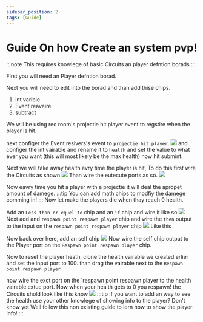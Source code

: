 ```yaml
---
sidebar_position: 2
tags: [Guide]
---
```


# Guide On how Create an system pvp!
:::note
This requires knowlege of basic Circuits an player defntion borads
:::

First you will need an Player defntion borad.

Next you will need to edit into the borad and than add thise chips.
1. int varible
1. Event reaveire
1. subtract

We will be using rec room's projectie hit player event to regstire when the player is hit.

next configer the Event resivers's event to `projectie hit player`.
![](https://i.imgur.com/6IH4e3j.png)
and configer the int vairable and rename it to `health` and set the value to what ever you want (this will most likely be the max health)
now hit submint.

Next we will take away health evry time the player is hit,
To do this first wire the Circuits as shown
![](https://i.imgur.com/q7bybgD.png)
Than wire the eutecute ports as so.
![](https://i.imgur.com/cIqCEIp.png)

Now eavry time you hit a player with a projectie it will deal the apropet amount of damege.
:::tip
You can add math chips to modfiy the damege comming in!
:::
Now let make the players die when thay reach 0 health.

Add an `Less than or equel to` chip and an `if` chip
and wire it like so
![](https://i.imgur.com/R8Zjxpz.png)
Next add and `respawn point respawn player` chip and wire the `then` output to the input on the `respawn point respawn player` chip
![](https://i.imgur.com/n52PZpm.png)
Like this

Now back over here, add an self chip
![](https://i.imgur.com/bwpqaWT.png)
Now wire the self chip output to the Player port on the `Respawn point respawn player` chip.

Now to reset the player heath, clone the health vairable we created erlier and set the input port to 100.
than drag the vairable next to the `Respawn point respawn player`


now wire the exct port on the `respawn point respawn player to the health vairable extue port.
Now when your health gets to 0 you respawn!
the Circuits shold look like this know 
![](https://i.imgur.com/qGxq7dm.png)
:::tip
If you want to add an way to see the health use your other knowlege of showing info to the player? Don't know yet
Well follow this non existing guide to lern how to show the player info!
:::
